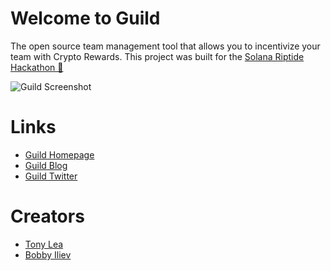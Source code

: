 # Welcome to Guild

The open source team management tool that allows you to incentivize your team with Crypto Rewards. This project was built for the [Solana Riptide Hackathon 🚀](https://solana.com/riptide)

![Guild Screenshot](https://cdn.devdojo.com/images/february2022/browser-mockup-dark.png)

# Links

 - [Guild Homepage](https://guild.so)
 - [Guild Blog](https://blog.guild.so)
 - [Guild Twitter](https://twitter.com/guild_dot_so)

# Creators
 - [Tony Lea](https://twitter.com/tnylea)
 - [Bobby Iliev](https://twitter.com/bobbyiliev_)
